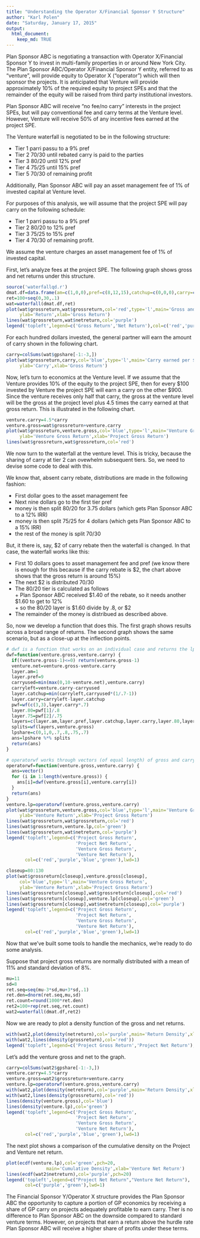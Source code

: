 ```yaml
---
title: "Understanding the Operator X/Financial Sponsor Y Structure"
author: "Karl Polen"
date: "Saturday, January 17, 2015"
output: 
  html_document:
    keep_md: TRUE
---
```

Plan Sponsor ABC is negotiating a transaction with Operator X/Financial Sponsor Y to invest in multi-family properties in or around New York City.  The Plan Sponsor ABC/Operator X/Financial Sponsor Y entity, referred to as "venture", will provide equity to Operator X ("operator") which will then sponsor the projects. It is anticipated that Venture will provide approximately 10% of the required equity to project SPEs and that the remainder of the equity will be raised from third party institutional investors.

Plan Sponsor ABC will receive "no fee/no carry" interests in the project SPEs, but will pay conventional fee and carry terms at the Venture level.  However, Venture will receive 50% of any incentive fees earned at the project SPE.

The Venture waterfall is negotiated to be in the following structure:

* Tier 1 parri passu to a 9% pref 
* Tier 2 70/30 until rebated carry is paid to the parties 
* Tier 3 80/20 until 12% pref 
* Tier 4 75/25 until 15% pref 
* Tier 5 70/30 of remaining profit 

Additionally, Plan Sponsor ABC will pay an asset management fee of 1% of invested capital at Venture level.

For purposes of this analysis, we will assume that the project SPE will pay carry on the following schedule:

* Tier 1 parri passu to a 9% pref
* Tier 2 80/20 to 12% pref
* Tier 3 75/25 to 15% pref
* Tier 4 70/30 of remaining profit.

We assume the venture charges an asset management fee of 1% of invested capital.

First, let's analyze fees at the project SPE.  The following graph shows gross and net returns under this structure.


```r
source('waterfallqd.r')
dmat.df=data.frame(am=c(1,0,0),pref=c(8,12,15),catchup=c(0,0,0),carry=c(.2,.25,.3))
ret=100+seq(0,30,.1)
wat=waterfall(dmat.df,ret)
plot(wat$grossreturn,wat$grossreturn,col='red',type='l',main='Gross and Net Returns',
     ylab='Return',xlab='Gross Return')
lines(wat$grossreturn,wat$netreturn,col='purple')
legend('topleft',legend=c('Gross Return','Net Return'),col=c('red','purple'),lwd=1)

```

For each hundred dollars invested, the general partner will earn the amount of carry shown in the following chart.

```r
carry=colSums(wat$gpshare[-1:-3,])
plot(wat$grossreturn,carry,col='blue',type='l',main='Carry earned per $100 invested',
     ylab='Carry',xlab='Gross Return')
```

Now, let's turn to economics at the Venture level.  If we assume that the Venture provides 10% of the equity to the project SPE, then for every $100 invested by Venture the project SPE will earn a carry on the other $900.  Since the venture receives only half that carry, the gross at the venture level will be the gross at the project level plus 4.5 times the carry earned at that gross return.  This is illustrated in the following chart.

```r
venture.carry=4.5*carry
venture.gross=wat$grossreturn+venture.carry
plot(wat$grossreturn,venture.gross,col='blue',type='l',main='Venture Gross Return',
     ylab='Venture Gross Return',xlab='Project Gross Return')
lines(wat$grossreturn,wat$grossreturn,col='red')
```

We now turn to the waterfall at the venture level.  This is tricky, because the sharing of carry at tier 2 can ovewhelm subsequent tiers.  So, we need to devise some code to deal with this.

We know that, absent carry rebate, distributions are made in the following fashion:

* First dollar goes to the asset management fee
* Next nine dollars go to the first tier pref
* money is then split 80/20 for 3.75 dollars (which gets Plan Sponsor ABC to a 12% IRR)
* money is then split 75/25 for 4 dollars (which gets Plan Sponsor ABC to a 15% IRR)
* the rest of the money is split 70/30

But, it there is, say, $2 of carry rebate then the waterfall is changed.  In that case, the waterfall works like this:

* First 10 dollars goes to asset management fee and pref (we know there is enough for this because if the carry rebate is $2, the chart above shows that the gross return is around 15%)
* The next $2 is distributed 70/30
* The 80/20 tier is calculated as follows  
      + Plan Sponsor ABC received $1.40 of the rebate, so it needs another $1.60 to get to 12%  
      + so the 80/20 layer is $1.60 divide by .8, or $2   
* The remainder of the money is distribued as described above.

So, now we develop a function that does this. The first graph shows results across a broad range of returns.  The second graph shows the same scenario, but as a close-up at the inflection points.

```r
# dwf is a function that works on an individual case and returns the lpshare as the answer
dwf=function(venture.gross,venture.carry) {
  if((venture.gross-1)<=0) return(venture.gross-1)
  venture.net=venture.gross-venture.carry
  layer.am=1
  layer.pref=9
  carryused=min(max(0,10-venture.net),venture.carry)
  carryleft=venture.carry-carryused
  layer.catchup=min(carryleft,carryused*(1/.7-1))
  layer.carry=carryleft-layer.catchup
  pwf=wf(c(3,3),layer.carry*.7)
  layer.80=pwf[1]/.8
  layer.75=pwf[2]/.75
  layers=c(layer.am,layer.pref,layer.catchup,layer.carry,layer.80,layer.75)
  splits=wf(layers,venture.gross)
  lpshare=c(0,1,0,.7,.8,.75,.7)
  ans=lpshare %*% splits
  return(ans)
}

# operatorwf works through vectors (of equal length) of gross and carry scenarios
operatorwf=function(venture.gross,venture.carry) {
  ans=vector()
  for (i in 1:length(venture.gross)) {
    ans[i]=dwf(venture.gross[i],venture.carry[i])
  }
  return(ans)
}
venture.lp=operatorwf(venture.gross,venture.carry)
plot(wat$grossreturn,venture.gross,col='blue',type='l',main='Venture Gross Return',
     ylab='Venture Return',xlab='Project Gross Return')
lines(wat$grossreturn,wat$grossreturn,col='red')
lines(wat$grossreturn,venture.lp,col='green')
lines(wat$grossreturn,wat$netreturn,col='purple')
legend('topleft',legend=c('Project Gross Return',
                          'Project Net Return',
                          'Venture Gross Return',
                          'Venture Net Return'),
       col=c('red','purple','blue','green'),lwd=1)

closeup=80:130
plot(wat$grossreturn[closeup],venture.gross[closeup],
     col='blue',type='l',main='Venture Gross Return',
     ylab='Venture Return',xlab='Project Gross Return')
lines(wat$grossreturn[closeup],wat$grossreturn[closeup],col='red')
lines(wat$grossreturn[closeup],venture.lp[closeup],col='green')
lines(wat$grossreturn[closeup],wat$netreturn[closeup],col='purple')
legend('topleft',legend=c('Project Gross Return',
                          'Project Net Return',
                          'Venture Gross Return',
                          'Venture Net Return'),
       col=c('red','purple','blue','green'),lwd=1)
```

Now that we've built some tools to handle the mechanics, we're ready to do some analysis.

Suppose that project gross returns are normally distributed with a mean of 11% and standard deviation of 8%.


```r
mu=11
sd=8
ret.seq=seq(mu-3*sd,mu+3*sd,.1)
ret.den=dnorm(ret.seq,mu,sd)
ret.count=round(1000*ret.den)
ret2=100+rep(ret.seq,ret.count)
wat2=waterfall(dmat.df,ret2)
```

Now we are ready to plot a density function of the gross and net returns.

```r
with(wat2,plot(density(netreturn),col='purple',main='Return Density',xlab='Gross Return'))
with(wat2,lines(density(grossreturn),col='red'))
legend('topleft',legend=c('Project Gross Return','Project Net Return'),col=c('red','purple'),lwd=1)
```

Let's add the venture gross and net to the graph.

```r
carry=colSums(wat2$gpshare[-1:-3,])
venture.carry=4.5*carry
venture.gross=wat2$grossreturn+venture.carry
venture.lp=operatorwf(venture.gross,venture.carry)
with(wat2,plot(density(netreturn),col='purple',main='Return Density',xlab='Gross Return'))
with(wat2,lines(density(grossreturn),col='red'))
lines(density(venture.gross),col='blue')
lines(density(venture.lp),col='green')
legend('topleft',legend=c('Project Gross Return',
                          'Project Net Return',
                          'Venture Gross Return',
                          'Venture Net Return'),
       col=c('red','purple','blue','green'),lwd=1)
```

The next plot shows a comparison of the cumulative density on the Project and Venture net return.

```r
plot(ecdf(venture.lp),col='green',pch=20,
               main='Cumulative Density',xlab='Venture Net Return')
lines(ecdf(wat2$netreturn),col='purple',pch=20)
legend('topleft',legend=c("Project Net Return","Venture Net Return"),
       col=c('purple','green'),lwd=1)
```

The Financial Sponsor Y/Operator X structure provides the Plan Sponsor ABC the opportunity to capture a portion of GP economics by receiving a share of GP carry on projects adequately profitable to earn carry.  Ther is no difference to Plan Sponsor ABC on the downside compared to standard venture terms.  However, on projects that earn a return above the hurdle rate Plan Sponsor ABC will receive a higher share of profits under these terms.